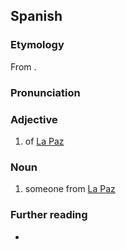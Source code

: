 {{also|páčeno}}
==Spanish==
{{wikipedia|Categoría:Paceños|lang=es}}

===Etymology===
From {{af|es|paz|-eño}}.

===Pronunciation===
{{es-IPA}}

===Adjective===
{{es-adj}}

# {{lb|es|relational}} of [[La Paz]] {{gl|a city in several countries}}

===Noun===
{{es-noun|m|f=paceña}}

# someone from [[La Paz]]

===Further reading===
* {{R:es:DRAE}}

{{C|es|Bolivia|Demonyms}}